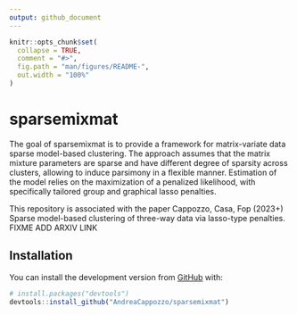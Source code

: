 ```yaml
---
output: github_document
---
```


<!-- README.md is generated from README.Rmd. Please edit that file -->

```r
knitr::opts_chunk$set(
  collapse = TRUE,
  comment = "#>",
  fig.path = "man/figures/README-",
  out.width = "100%"
)
```

# sparsemixmat

<!-- badges: start -->
<!-- badges: end -->

The goal of sparsemixmat is to provide a framework for matrix-variate data sparse model-based clustering. The approach assumes that the matrix mixture parameters are sparse and have different degree of sparsity across clusters, allowing to induce parsimony in a flexible manner. Estimation of the model relies on the maximization of a penalized likelihood, with specifically tailored group and graphical lasso penalties. 

This repository is associated with the paper Cappozzo, Casa, Fop (2023+) Sparse model-based clustering of three-way data via lasso-type penalties. FIXME ADD ARXIV LINK

## Installation

You can install the development version from [GitHub](https://github.com/) with:

``` r
# install.packages("devtools")
devtools::install_github("AndreaCappozzo/sparsemixmat")
```